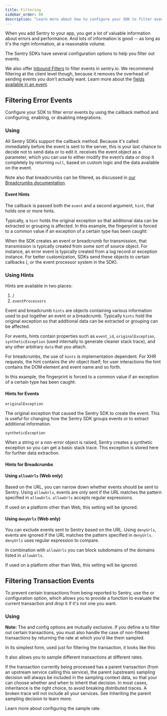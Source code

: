```yaml
---
title: Filtering
sidebar_order: 60
description: "Learn more about how to configure your SDK to filter events reported to Sentry."
---
```


When you add Sentry to your app, you get a lot of valuable information about errors and performance. And lots of information is good -- as long as it's the right information, at a reasonable volume.

The Sentry SDKs have several configuration options to help you filter out events.

We also offer [Inbound Filters](/concepts/data-management/filtering/) to filter events in sentry.io. We recommend filtering at the client level though, because it removes the overhead of sending events you don't actually want. Learn more about the [fields available in an event](https://develop.sentry.dev/sdk/event-payloads/).

## Filtering Error Events

Configure your SDK to filter error events by using the <PlatformIdentifier name="before-send" /> callback method and configuring, enabling, or disabling integrations.

### Using <PlatformIdentifier name="before-send" />

All Sentry SDKs support the <PlatformIdentifier name="before-send" /> callback method. Because it's called immediately before the event is sent to the server, this is your last chance to decide not to send data or to edit it. <PlatformIdentifier name="before-send" /> receives the event object as a parameter, which you can use to either modify the event’s data or drop it completely by returning `null`, based on custom logic and the data available on the event.

<PlatformContent includePath="configuration/before-send/" />

Note also that breadcrumbs can be filtered, as discussed in [our Breadcrumbs documentation](/product/error-monitoring/breadcrumbs/).

#### Event Hints

The <PlatformIdentifier name="before-send" /> callback is passed both the `event` and a second argument, `hint`, that holds one or more hints.

Typically, a `hint` holds the original exception so that additional data can be extracted or grouping is affected. In this example, the fingerprint is forced to a common value if an exception of a certain type has been caught:

<PlatformContent includePath="configuration/before-send-hint" />

When the SDK creates an event or breadcrumb for transmission, that transmission is typically created from some sort of source object. For instance, an error event is typically created from a log record or exception instance. For better customization, SDKs send these objects to certain callbacks (<PlatformIdentifier name="before-send" />, <PlatformIdentifier name="before-breadcrumb" /> or the event processor system in the SDK).

### Using Hints

Hints are available in two places:

1. <PlatformIdentifier name="before-send" /> / <PlatformIdentifier name="before-breadcrumb" />
2. `eventProcessors`

Event and breadcrumb `hints` are objects containing various information used to put together an event or a breadcrumb. Typically `hints` hold the original exception so that additional data can be extracted or grouping can be affected.

For events, hints contain properties such as `event_id`, `originalException`, `syntheticException` (used internally to generate cleaner stack trace), and any other arbitrary `data` that you attach.

For breadcrumbs, the use of `hints` is implementation dependent. For XHR requests, the hint contains the xhr object itself; for user interactions the hint contains the DOM element and event name and so forth.

<PlatformContent includePath="configuration/before-send-fingerprint">

In this example, the fingerprint is forced to a common value if an exception of a certain type has been caught:

</PlatformContent>

#### Hints for Events

`originalException`

The original exception that caused the Sentry SDK to create the event. This is useful for changing how the Sentry SDK groups events or to extract additional information.

`syntheticException`

When a string or a non-error object is raised, Sentry creates a synthetic exception so you can get a basic stack trace. This exception is stored here for further data extraction.

#### Hints for Breadcrumbs

<PlatformContent includePath="configuration/breadcrumb-hints" />

#### Using `allowUrls` (Web only)

Based on the URL, you can narrow down whether events should be sent to Sentry.
Using `allowUrls`, events are only sent if the URL matches the pattern specified in `allowUrls`.
`allowUrls` accepts regular expressions.

If used on a platform other than Web, this setting will be ignored.

<PlatformContent includePath="configuration/allow-urls" />

#### Using `denyUrls` (Web only)

You can exclude events sent to Sentry based on the URL.
Using `denyUrls`, events are ignored if the URL matches the pattern specified in `denyUrls`.
`denyUrls` uses regular expression to compare.

In combination with `allowUrls` you can block subdomains of the domains listed in `allowUrls`.

If used on a platform other than Web, this setting will be ignored.

<PlatformContent includePath="configuration/deny-urls" />

## Filtering Transaction Events

To prevent certain transactions from being reported to Sentry, use the <PlatformIdentifier name="traces-sampler" /> or <PlatformIdentifier name="before-send-transaction" /> configuration option, which allows you to provide a function to evaluate the current transaction and drop it if it's not one you want.

### Using <PlatformIdentifier name="traces-sampler" />

**Note:** The <PlatformIdentifier name="traces-sampler" /> and <PlatformIdentifier name="traces-sample-rate" /> config options are mutually exclusive. If you define a <PlatformIdentifier name="traces-sampler" /> to filter out certain transactions, you must also handle the case of non-filtered transactions by returning the rate at which you'd like them sampled.

In its simplest form, used just for filtering the transaction, it looks like this:

<PlatformContent includePath="performance/traces-sampler-as-filter" />

It also allows you to sample different transactions at different rates.

If the transaction currently being processed has a parent transaction (from an upstream service calling this service), the parent (upstream) sampling decision will always be included in the sampling context data, so that your <PlatformIdentifier name="traces-sampler" /> can choose whether and when to inherit that decision. In most cases, inheritance is the right choice, to avoid breaking distributed traces. A broken trace will not include all your services. See <PlatformLink to="/configuration/sampling/#inheritance">Inheriting the parent sampling decision</PlatformLink> to learn more.

Learn more about <PlatformLink to="/configuration/sampling/">configuring the sample rate</PlatformLink>.
